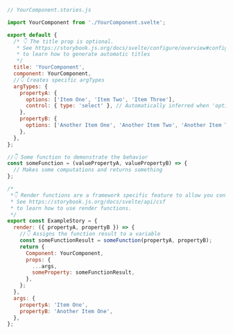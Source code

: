 ```js
// YourComponent.stories.js

import YourComponent from './YourComponent.svelte';

export default {
  /* 👇 The title prop is optional.
   * See https://storybook.js.org/docs/svelte/configure/overview#configure-story-loading
   * to learn how to generate automatic titles
   */
  title: 'YourComponent',
  component: YourComponent,
  //👇 Creates specific argTypes
  argTypes: {
    propertyA: {
      options: ['Item One', 'Item Two', 'Item Three'],
      control: { type: 'select' }, // Automatically inferred when 'options' is defined
    },
    propertyB: {
      options: ['Another Item One', 'Another Item Two', 'Another Item Three'],
    },
  },
};

//👇 Some function to demonstrate the behavior
const someFunction = (valuePropertyA, valuePropertyB) => {
  // Makes some computations and returns something
};

/*
 *👇 Render functions are a framework specific feature to allow you control on how the component renders.
 * See https://storybook.js.org/docs/svelte/api/csf
 * to learn how to use render functions.
 */
export const ExampleStory = {
  render: ({ propertyA, propertyB }) => {
    //👇 Assigns the function result to a variable
    const someFunctionResult = someFunction(propertyA, propertyB);
    return {
      Component: YourComponent,
      props: {
        ...args,
        someProperty: someFunctionResult,
      },
    };
  },
  args: {
    propertyA: 'Item One',
    propertyB: 'Another Item One',
  },
};
```
